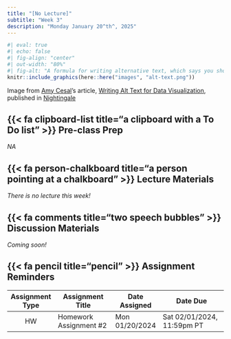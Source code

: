 ```yaml
---
title: "[No Lecture]"
subtitle: "Week 3"
description: "Monday January 20^th^, 2025"
---
```


```r
#| eval: true 
#| echo: false
#| fig-align: "center"
#| out-width: "80%" 
#| fig-alt: "A formula for writing alternative text, which says you should always include (a) the chart type, (b) the type of data being presented, and (c) the reason for including the chart. You should also link to the data source somewhere in the text."
knitr::include_graphics(here::here("images", "alt-text.png"))
```

::: {.center-text .gray-text}
Image from [Amy Cesal](https://www.amycesal.com/)'s article, [Writing Alt Text for Data Visualization](https://medium.com/nightingale/writing-alt-text-for-data-visualization-2a218ef43f81), published in [Nightingale](https://medium.com/nightingale)
:::

## {{< fa clipboard-list title="a clipboard with a To Do list" >}} Pre-class Prep {#pre-class-prep}

*NA*

## {{< fa person-chalkboard title="a person pointing at a chalkboard" >}} Lecture Materials {#lecture-materials}

*There is no lecture this week!*

## {{< fa comments title="two speech bubbles" >}} Discussion Materials {#discussion-materials}

*Coming soon!*

<!-- **[Alternative text](https://webaim.org/techniques/alttext/),** aka **alt text**, makes our data visualizations accessible to a broader community. Today's section will focus crafting effective alt text, as well as how to include it when rendering visualizations in reproducible reports, websites, etc. using publishing tools like Quarto. -->

<!-- ::: {.center-text} -->
<!-- [{{< fa person-chalkboard title="A person motioning at a chalkboard" >}} Week 2 discussion slides](discussion/week2/week2-alt-text.qmd){.btn role="button" target="_blank"}  -->
<!-- ::: -->

## {{< fa pencil title="pencil" >}} Assignment Reminders {#assignment-reminders}

| Assignment Type | Assignment Title       | Date Assigned  | Date Due                   |
|:---------------:|------------------------|----------------|----------------------------|
| HW              | Homework Assignment #2 | Mon 01/20/2024 | Sat 02/01/2024, 11:59pm PT |

<!-- | Assignment Type | Assignment Title                                 | Date Assigned  | Date Due                   | -->
<!-- |:---------------:|------------------------------------------------- |----------------|----------------------------| -->
<!-- | HW              | [Homework Assignment #2](../assignments/HW2.qmd) | Mon 01/20/2024 | Sat 02/01/2024, 11:59pm PT | -->
